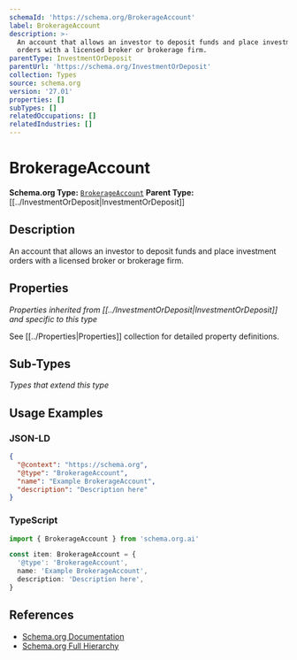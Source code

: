 ```yaml
---
schemaId: 'https://schema.org/BrokerageAccount'
label: BrokerageAccount
description: >-
  An account that allows an investor to deposit funds and place investment
  orders with a licensed broker or brokerage firm.
parentType: InvestmentOrDeposit
parentUrl: 'https://schema.org/InvestmentOrDeposit'
collection: Types
source: schema.org
version: '27.01'
properties: []
subTypes: []
relatedOccupations: []
relatedIndustries: []
---
```

# BrokerageAccount

**Schema.org Type:** [`BrokerageAccount`](https://schema.org/BrokerageAccount)
**Parent Type:** [[../InvestmentOrDeposit|InvestmentOrDeposit]]

## Description

An account that allows an investor to deposit funds and place investment orders with a licensed broker or brokerage firm.

## Properties

*Properties inherited from [[../InvestmentOrDeposit|InvestmentOrDeposit]] and specific to this type*

See [[../Properties|Properties]] collection for detailed property definitions.

## Sub-Types

*Types that extend this type*

## Usage Examples

### JSON-LD

```json
{
  "@context": "https://schema.org",
  "@type": "BrokerageAccount",
  "name": "Example BrokerageAccount",
  "description": "Description here"
}
```

### TypeScript

```typescript
import { BrokerageAccount } from 'schema.org.ai'

const item: BrokerageAccount = {
  '@type': 'BrokerageAccount',
  name: 'Example BrokerageAccount',
  description: 'Description here',
}
```

## References

- [Schema.org Documentation](https://schema.org/BrokerageAccount)
- [Schema.org Full Hierarchy](https://schema.org/docs/full.html)
